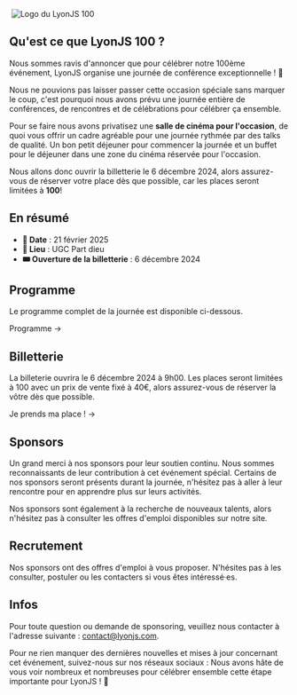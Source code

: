 
<div className={styles.hero}>
  <Image className={styles.background} src={cinema} width={1200} alt="" />
  <img className={styles.logo} src="/lyonjs100/LyonJS_100.webp" width={1440} height={810} alt="Logo du LyonJS 100" />
</div>

## Qu'est ce que LyonJS 100 ?

Nous sommes ravis d'annoncer que pour célébrer notre 100ème événement, LyonJS organise une journée de conférence exceptionnelle ! 🎉

Nous ne pouvions pas laisser passer cette occasion spéciale sans marquer le coup, c'est pourquoi nous avons prévu une journée entière de conférences, de rencontres et de célébrations pour célébrer ça ensemble.

Pour se faire nous avons privatisez une **salle de cinéma pour l'occasion**, de quoi vous offrir un cadre agréable pour une journée rythmée par des talks de qualité.
Un bon petit déjeuner pour commencer la journée et un buffet pour le déjeuner dans une zone du cinéma réservée pour l'occasion.

Nous allons donc ouvrir la billetterie le <time dateTime="2024-12-06T09:00">6 décembre 2024</time>, alors assurez-vous de réserver votre place dès que possible, car les places seront limitées à **100**!

## En résumé

- **📅 Date** : 21 février 2025
- **📌 Lieu** : UGC Part dieu
- **🎟️ Ouverture de la billetterie** : 6 décembre 2024

## Programme

Le programme complet de la journée est disponible ci-dessous.

<div className={styles.cta}>
  <ButtonLink href="/lyonjs-100/programme">
    Programme <span aria-hidden="true">&rarr;</span>
  </ButtonLink>
</div>

## Billetterie

La billeterie ouvrira le 6 décembre 2024 à 9h00. Les places seront limitées à 100 avec un prix de vente fixé à 40€, alors assurez-vous de réserver la vôtre dès que possible.

<div className={styles.cta}>
  <ButtonLink href="https://www.helloasso.com/associations/lyonjs/evenements/lyon-js-100">
    Je prends ma place ! <span aria-hidden="true">&rarr;</span>
  </ButtonLink>
</div>

## Sponsors

Un grand merci à nos sponsors pour leur soutien continu.
Nous sommes reconnaissants de leur contribution à cet événement spécial.
Certains de nos sponsors seront présents durant la journée, n'hésitez pas à aller à leur rencontre pour en apprendre plus sur leurs activités.

Nos sponsors sont également à la recherche de nouveaux talents, alors n'hésitez pas à consulter les offres d'emploi disponibles sur notre site.

<Sponsors title="🥇Sponsors Gold" sponsors={gold} />
<Sponsors title="🥈Sponsors Silver" sponsors={silver} />
<Sponsors title="🥉Sponsors Bronze" sponsors={bronze} />

## Recrutement

Nos sponsors ont des offres d'emploi à vous proposer. N'hésites pas à les consulter, postuler ou les contacters si vous êtes intéressé·es.

<ListOfJobs jobs={lyonJS100Jobs} />

## Infos

Pour toute question ou demande de sponsoring, veuillez nous contacter à l'adresse suivante : [contact@lyonjs.com](mailto:contact@lyonjs.com).

Pour ne rien manquer des dernières nouvelles et mises à jour concernant cet événement, suivez-nous sur nos réseaux sociaux :
Nous avons hâte de vous voir nombreux et nombreuses pour célébrer ensemble cette étape importante pour LyonJS ! 🌟
